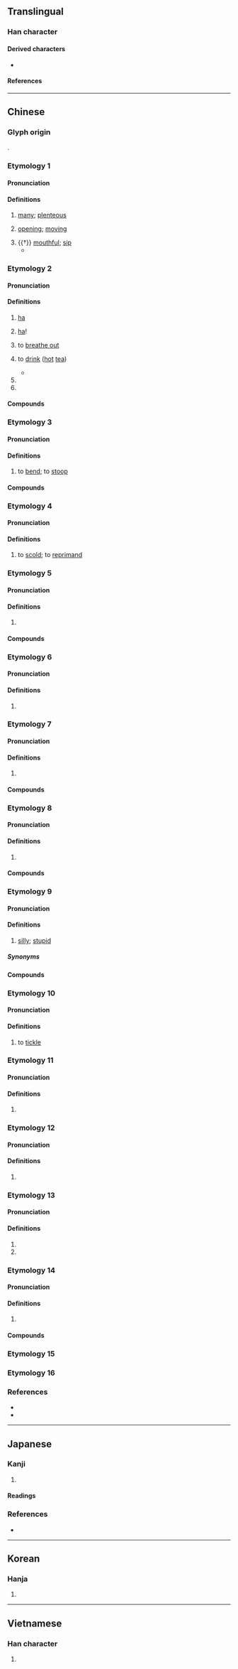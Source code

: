 {{character info/new}}
==Translingual==
{{stroke order|strokes=9}}

===Han character===
{{Han char|rn=30|rad=口|as=06|sn=9|four=68061|canj=ROMR|ids=⿰口合}}

====Derived characters====
* {{l|mul|[[𫽞]], [[𭌸]]}}

====References====
{{Han ref|kx=0189.060|dkj=03594|dj=0408.120|hdz=10619.050|uh=54C8}}

----

==Chinese==

===Glyph origin===
{{Han etym}}
{{Han compound|口|合|c1=s|c2=p|t1=mouth|ls=psc}}.

===Etymology 1===
{{zh-forms}}

====Pronunciation====
{{zh-pron
|m=hā
|c=ngap6
|mc=y
|oc=y
|cat=a,cls
}}

====Definitions====
{{zh-hanzi}}

# {{zh-hist-ghost}} {{lb|zh|of fish}} [[many]]; [[plenteous]]
# {{zh-hist-ghost}} {{lb|zh|of a fish's mouth}} [[open]]ing; [[move|moving]]
# {{†}} [[mouthful]]; [[sip]]
#* {{zh-x|臾兒、^易牙，^淄、^澠 之 水 合 者，嘗 一 哈 水 而 甘 苦 知 矣。|After mixing the water from the Zi and Mian Rivers, Yu'er and Yiya can take a '''sip''' of the water and distinguish [the water's source] by sweetness and bitterness.|ref=Huainanzi}}

===Etymology 2===
{{zh-forms}}

====Pronunciation====
{{zh-pron
|m=hā
|c=haa1,haai1
|c_note=haai1 - only used in {{zh-l|齊齊哈爾|tr=-}}, probably due to assimilation
|m-s=ha1
|g=
|h=pfs=hâ
|j=ha1
|md=hă
|mn=hah/ha/ml:hap
|mn_note=hah, ha - vernacular; hap - literary
|mn-t=ha1/hah4
|w=1ha
|x=ha1
|cat=interj,v
}}

====Definitions====
{{zh-hanzi}}

# {{lb|zh|onomatopoeia}} {{n-g|[[sound]] of [[laughter]]:}} [[ha]]
# {{n-g|exclamation of [[triumph]], etc.:}} [[ha]]!
# to [[breathe out]]
# {{lb|zh|Taiwan Min Nan}} to [[drink]] ([[hot]] [[tea]])
#* {{zh-x|若 無\沒{bô} 啉\飲{lim} 酒，咱 嘛 來 哈 茶。|If we don't drink alcohol, let's still '''drink''' some tea.|TW|ref='''2007''', {{w2|zh|張秀卿}} (Chang Hsiu Ching), [https://www.youtube.com/watch?v=Vl6J_Mn0Gws {{lang|zh|加油}} (Gan Ba-De)]}}
# {{zh-short|哈薩克斯坦|Kazakhstan}}
# {{zh-short|哈爾濱|Harbin}}

====Compounds====
{{zh-der|哈勃|哈爾濱:Harbin|哈欠:yawn|哈日族|哈囉|巴哈馬|哈達|努爾哈赤|忙哈哈|哈嗤|哼兒哈兒|哈士蟆|哈伯|哈密|哈密瓜|不哼不哈|哈薩克文|哈氣|哈薩克語|唏唏哈哈|哈哈鏡|哈哈大笑|哈佛|嘻嘻哈哈|哈搭|啊哈|哈哈笑|布特哈|哈拉庫圖|哈林式|哈利路亞|哈辣|哼哈二將|哈哈兒|哈尼族|哈雷彗星|哈薩克族|哈草|哈瓦那市|哈拉|哈喇子|哈姆雷特|哈哈|哈利發|打哈氣|戈什哈|打哈欠|曼哈坦島|母哈赤|打哈哈|梭哈|背哈喇子|笑哈哈|馬大哈|苦哈哈|赤赤哈哈|那哈兒|齊齊哈爾|聽哈|蠻聲哈剌|阿克塞哈薩克族自治縣}}

===Etymology 3===
{{zh-forms|alt=𨉣}}
{{rfe|zh}}

====Pronunciation====
{{zh-pron
|m=hā
|c=haa1
|j=ha1
|cat=v
}}

====Definitions====
{{zh-hanzi}}

# {{lb|zh|chiefly|Mandarin|Jin|colloquial}} to [[bend]]; to [[stoop]]

====Compounds====
{{zh-der|哈腰|點頭哈腰}}

===Etymology 4===
{{zh-forms}}
{{rfe|zh|related to 喝?}}

====Pronunciation====
{{zh-pron
|m=hǎ
|md=háh
|cat=v
}}

====Definitions====
{{zh-hanzi}}

# {{lb|zh|Beijing}} to [[scold]]; to [[reprimand]]

===Etymology 5===
{{zh-forms}}

====Pronunciation====
{{zh-pron
|m=hǎ
|m-s=ha3
|c=haa1,haa5
|c_note=haa5 - rare
|md=hă
|mn=ha
|mn-t=hah4
|cat=n
}}

====Definitions====
{{zh-hanzi}}

# {{zh-only|哈巴|[[Pekingese]]; [[pug]]|tr=hǎba}}

====Compounds====
{{zh-der|哈巴狗|哈巴:hǎba}}

===Etymology 6===
{{zh-forms}}
{{zh-wp|zh:哈姓}}

====Pronunciation====
{{zh-pron
|m=Hǎ,Hā,1nb=standard in Mainland,2nb=standard in Taiwan
|c=haa1
|md=Háh
|mn=xm,qz:Hap/zz:Hah
|mn-t=hah4
|cat=pn
}}

====Definitions====
{{zh-hanzi}}

# {{surname|lang=zh}}

===Etymology 7===
{{zh-forms}}

====Pronunciation====
{{zh-pron
|m=hǎ
|c=haa1
|md=hăh
|md_note=used in {{zh-l|*哈達}}
|mn=xm:ha
|mn-t=hah4
|cat=
}}

====Definitions====
{{zh-hanzi}}

# {{zh-used2|c}}

====Compounds====
{{zh-der|哈德門|米哈|哈達}}

===Etymology 8===
{{zh-forms}}

====Pronunciation====
{{zh-pron
|m=hā,kā,1nb=Mainland,2nb=Taiwan
|c=haa1,kaa1
|cat=
}}

====Definitions====
{{zh-hanzi}}

# {{zh-only|哈喇|a kind of [[top-quality]] [[woollen]] [[good]]s produced in [[Russia]]}}

====Compounds====
{{zh-der|哈喇|哈喇呢}}

===Etymology 9===
{{zh-forms}}
{{rfe|zh|from 憨?}}

====Pronunciation====
{{zh-pron
|m=hǎ,hā
|m-s=ha3
|x=ha3
|cat=a
}}

====Definitions====
{{zh-hanzi}}

# {{lb|zh|Southwestern Mandarin|Xiang}} [[silly]]; [[stupid]]

=====Synonyms=====
{{zh-dial|傻}}

====Compounds====
{{zh-der|哈帳|哈話}}

===Etymology 10===
{{zh-forms}}

====Pronunciation====
{{zh-pron
|m-s=ha2
|cat=v
}}

====Definitions====
{{zh-hanzi}}

# {{lb|zh|Southwestern Mandarin}} to [[tickle]]

===Etymology 11===
{{zh-forms}}

====Pronunciation====
{{zh-pron
|m=hà,hā,1nb=standard in Mainland,2nb=standard in Taiwan,2nc=variant in Mainland
|mn-t=gab4
|cat=n
}}

====Definitions====
{{zh-hanzi}}

# {{zh-only|哈士蟆}}

===Etymology 12===
{{zh-forms}}

====Pronunciation====
{{zh-pron
|m=hà,hǎ,1nb=Mainland,2nb=Taiwan
|cat=a
}}

====Definitions====
{{zh-hanzi}}

# {{zh-only|哈巴|knee bending when walking}}

===Etymology 13===
{{zh-forms}}

====Pronunciation====
{{zh-pron
|m=hē
|cat=v
}}

====Definitions====
{{zh-hanzi}}

# {{zh-alt-form|喝|to drink}}
# {{zh-alt-form|呷}}

===Etymology 14===
{{zh-forms}}

====Pronunciation====
{{zh-pron
|m=tà
|cat=pn
}}

====Definitions====
{{zh-hanzi}}

# {{n-g|Used in placenames.}}

====Compounds====
{{zh-der|麻哈}}

===Etymology 15===
{{zh-see|歃|v}}

===Etymology 16===
{{zh-see|𪘁|v}}

===References===
* {{R:twedu|A00577}}
* {{R:yue:Hanzi}}

----

==Japanese==

===Kanji===
{{ja-kanji|grade=|rs=口06}}

# {{defn|lang=ja|sort=口06}}

====Readings====
{{ja-readings
|goon=か,こう<こふ,ごう<ごふ,しょう<せふ,とう<とふ
|kanon=か,こう<かふ,ごう<がふ,そう<さふ,とう<たふ
|toon=は
|kun=く-う,すす-る,の-む
}}

===References===
* {{R:DKJ|哈}}

----

==Korean==

===Hanja===
{{ko-hanja|hangeul=합|rv=hap|mr=hap}}

# {{defn|lang=ko|sort=口06}}

----

==Vietnamese==

===Han character===
{{vi-hantu|[[cáp]], [[hóp]], [[hộp]], [[ngáp]], [[họp]], [[hớp]], [[ngớp]]|rs=口06}}

# {{defn|lang=vi|sort=口06}}